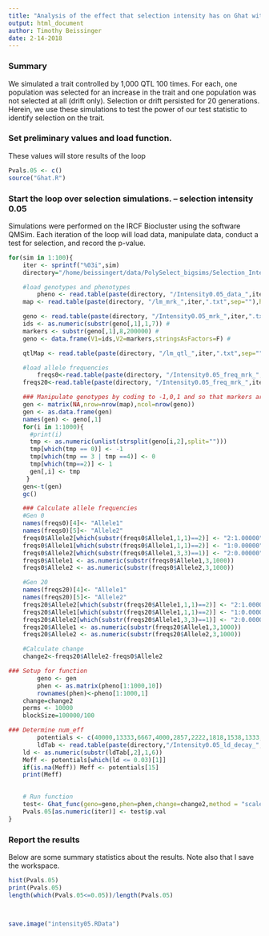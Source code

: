 ```yaml
---
title: "Analysis of the effect that selection intensity has on Ghat with 1000-QTL simulated QTL"
output: html_document
author: Timothy Beissinger
date: 2-14-2018
---
```


### Summary
We simulated a trait controlled by 1,000 QTL 100 times. For each, one population was selected for an increase in the trait and one population was not selected at all (drift only). Selection or drift persisted for 20 generations. Herein, we use these simulations to test the power of our test statistic to identify selection on the trait.

### Set preliminary values and load function.
These values will store results of the loop

```r
Pvals.05 <- c()
source("Ghat.R")
```


### Start the loop over selection simulations. -- selection intensity 0.05

Simulations were performed on the IRCF Biocluster using the software QMSim. Each iteration of the loop will load data, manipulate data, conduct a test for selection, and record the p-value.

```r
for(sim in 1:100){
	iter <- sprintf("%03i",sim)
	directory="/home/beissingert/data/PolySelect_bigsims/Selection_Intensity/r_intensity"

	#load genotypes and phenotypes
      	pheno <- read.table(paste(directory, "/Intensity0.05_data_",iter,".txt",sep=""),header=T,stringsAsFactors=F)
	map <- read.table(paste(directory, "/lm_mrk_",iter,".txt",sep=""),header=T,stringsAsFactors=F)

	geno <- read.table(paste(directory, "/Intensity0.05_mrk_",iter,".txt-head",sep=""),header=F,stringsAsFactors=F,skip=1,sep="", colClasses=c("character")) # read genos as characters #
	ids <- as.numeric(substr(geno[,1],1,7)) #
	markers <- substr(geno[,1],8,200000) #
	geno <- data.frame(V1=ids,V2=markers,stringsAsFactors=F) #

	qtlMap <- read.table(paste(directory, "/lm_qtl_",iter,".txt",sep=""),header=T,stringsAsFactors=F)

	#load allele frequencies
      	freqs0<-read.table(paste(directory, "/Intensity0.05_freq_mrk_",iter,".txt",sep=""),header=T,nrows=nrow(map),fill=T,stringsAsFactors=F)
	freqs20<-read.table(paste(directory, "/Intensity0.05_freq_mrk_",iter,".txt",sep=""),header=F,skip={nrow(map)+1},fill=T,stringsAsFactors=F) #

	### Manipulate genotypes by coding to -1,0,1 and so that markers are columns, individuals are rows.
	gen <- matrix(NA,nrow=nrow(map),ncol=nrow(geno))
	gen <- as.data.frame(gen)
	names(gen) <- geno[,1]
	for(i in 1:1000){
	  #print(i)
	  tmp <- as.numeric(unlist(strsplit(geno[i,2],split="")))
	  tmp[which(tmp == 0)] <- -1
	  tmp[which(tmp == 3 | tmp ==4)] <- 0
	  tmp[which(tmp==2)] <- 1
	  gen[,i] <- tmp
	 }
	gen<-t(gen)
	gc()

	### Calculate allele frequencies
	#Gen 0
	names(freqs0)[4]<- "Allele1"
	names(freqs0)[5]<- "Allele2"
	freqs0$Allele2[which(substr(freqs0$Allele1,1,1)==2)] <- "2:1.00000" # put this in the spot for the second allele
	freqs0$Allele1[which(substr(freqs0$Allele1,1,1)==2)] <- "1:0.00000" 
	freqs0$Allele2[which(substr(freqs0$Allele1,3,3)==1)] <- "2:0.00000" ##
	freqs0$Allele1 <- as.numeric(substr(freqs0$Allele1,3,1000))
	freqs0$Allele2 <- as.numeric(substr(freqs0$Allele2,3,1000))

	#Gen 20
	names(freqs20)[4]<- "Allele1"
	names(freqs20)[5]<- "Allele2"
	freqs20$Allele2[which(substr(freqs20$Allele1,1,1)==2)] <- "2:1.00000" # put this in the spot for the second allele
	freqs20$Allele1[which(substr(freqs20$Allele1,1,1)==2)] <- "1:0.00000" 
	freqs20$Allele2[which(substr(freqs20$Allele1,3,3)==1)] <- "2:0.00000"  ##
	freqs20$Allele1 <- as.numeric(substr(freqs20$Allele1,3,1000))
	freqs20$Allele2 <- as.numeric(substr(freqs20$Allele2,3,1000))

	#Calculate change
	change2<-freqs20$Allele2-freqs0$Allele2

### Setup for function
    	geno <- gen
        phen <- as.matrix(pheno[1:1000,10])
        rownames(phen)<-pheno[1:1000,1]
	change=change2
	perms <- 10000
	blockSize=100000/100

### Determine num_eff
    	potentials <- c(40000,13333,6667,4000,2857,2222,1818,1538,1333,1176,1053,667,400,286,222)
    	ldTab <- read.table(paste(directory,"/Intensity0.05_ld_decay_",iter,".txt",sep=""),skip=43,nrows=15)
	ld <- as.numeric(substr(ldTab[,2],1,6))
	Meff <- potentials[which(ld <= 0.03)[1]]
	if(is.na(Meff)) Meff <- potentials[15]
	print(Meff)
	

	# Run function
	test<- Ghat_func(geno=geno,phen=phen,change=change2,method = "scale", num_eff = Meff,  perms=1000,plot="Both")
	Pvals.05[as.numeric(iter)] <- test$p.val
}
```







### Report the results

Below are some summary statistics about the results. Note also that I save the workspace.

```r

hist(Pvals.05)
print(Pvals.05)
length(which(Pvals.05<=0.05))/length(Pvals.05)



save.image("intensity05.RData")
```